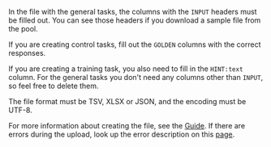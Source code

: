 <Cut title="How do I create the task file properly so that there are no errors?">

In the file with the general tasks, the columns with the `INPUT` headers must be filled out. You can see those headers if you download a sample file from the pool.

If you are creating control tasks, fill out the `GOLDEN` columns with the correct responses.

If you are creating a training task, you also need to fill in the `HINT:text` column. For the general tasks you don't need any columns other than `INPUT`, so feel free to delete them.

The file format must be TSV, XLSX or JSON, and the encoding must be UTF-8.

For more information about creating the file, see the [Guide](https://toloka.ai/en/docs/guide/concepts/pool_csv). If there are errors during the upload, look up the error description on this [page](https://toloka.ai/en/docs/guide/concepts/task_upload).

</Cut>